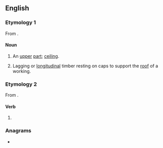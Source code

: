 ==English==

===Etymology 1===
From {{suffix|en|loft|ing}}.

====Noun====
{{en-noun}}

# {{lb|en|obsolete}} An [[upper]] [[part]]; [[ceiling]].
# {{lb|en|mining}} Lagging or [[longitudinal]] timber resting on caps to support the [[roof]] of a working.

===Etymology 2===
From {{m|en|loft}}.

====Verb====
{{head|en|verb form}}

# {{present participle of|en|loft|nocat=1}}

===Anagrams===
* {{anagrams|en|a=fgilnot|floting}}